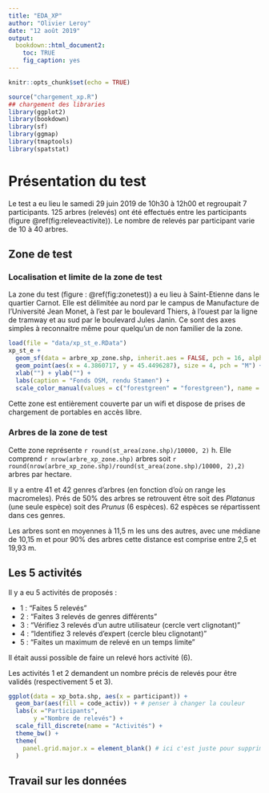 ```yaml
---
title: "EDA_XP"
author: "Olivier Leroy"
date: "12 août 2019"
output: 
  bookdown::html_document2:
    toc: TRUE
    fig_caption: yes
---
```


```r
knitr::opts_chunk$set(echo = TRUE)

source("chargement_xp.R")
## chargement des libraries
library(ggplot2)
library(bookdown)
library(sf)
library(ggmap)
library(tmaptools)
library(spatstat)
```


# Présentation du test 

Le test a eu lieu le samedi 29 juin 2019 de 10h30 à 12h00 et regroupait 7 participants. 125 arbres (relevés) ont été effectués entre les participants (figure \@ref(fig:releveactivite)). Le nombre de relevés par participant varie de 10 à 40 arbres. 

## Zone de test

### Localisation et limite de la zone de test

La zone du test (figure : \@ref(fig:zonetest)) a eu lieu à Saint-Etienne dans le quartier Carnot. Elle est délimitée au nord par le campus de Manufacture de l'Université Jean Monet, à l'est par le boulevard Thiers, à l'ouest par la ligne de tramway et au sud par le boulevard Jules Janin. Ce sont des axes simples à reconnaitre même pour quelqu'un de non familier de la zone. 

```r
load(file = "data/xp_st_e.RData")
xp_st_e +
  geom_sf(data = arbre_xp_zone.shp, inherit.aes = FALSE, pch = 16, alpha = 0.7, aes(col = "forestgreen"), size = 0.5, show.legend = "point") +
  geom_point(aes(x = 4.3860717, y = 45.4496287), size = 4, pch = "M") +
  xlab("") + ylab("") +
  labs(caption = "Fonds OSM, rendu Stamen") +
  scale_color_manual(values = c("forestgreen" = "forestgreen"), name = "", labels = "Arbres préalablement identifiés")
```

Cette zone est entièrement couverte par un wifi et dispose de prises de chargement de portables en accès libre. 

### Arbres de la zone de test

Cette zone représente `r round(st_area(zone.shp)/10000, 2)` h. Elle comprend `r nrow(arbre_xp_zone.shp)` arbres soit `r round(nrow(arbre_xp_zone.shp)/round(st_area(zone.shp)/10000, 2),2)` arbres par hectare. 

Il y a entre 41 et 42 genres d'arbres (en fonction d'où on range les macromeles). Prés de 50% des arbres se retrouvent être soit des *Platanus* (une seule espèce) soit des *Prunus* (6 espèces). 62 espèces se répartissent dans ces genres. 

Les arbres sont en moyennes à 11,5 m les uns des autres, avec une médiane de 10,15 m et pour 90% des arbres cette distance est comprise entre 2,5 et 19,93 m. 


## Les 5 activités

Il y a eu 5 activités de proposés : 

* 1 : "Faites 5 relevés"
* 2 : "Faites 3 relevés de genres différents" 
* 3 : "Vérifiez 3 relevés d'un autre utilisateur (cercle vert clignotant)"
* 4 : "Identifiez 3 relevés d'expert (cercle bleu clignotant)"
* 5 : "Faites un maximum de relevé en un temps limite"

Il était aussi possible de faire un relevé hors activité (6). 

Les activités 1 et 2 demandent un nombre précis de relevés pour être validés (respectivement 5 et 3). 

```r
ggplot(data = xp_bota.shp, aes(x = participant)) +
  geom_bar(aes(fill = code_activ)) + # penser à changer la couleur
  labs(x ="Participants",
       y ="Nombre de relevés") +
  scale_fill_discrete(name = "Activités") +
  theme_bw() +
  theme( 
    panel.grid.major.x = element_blank() # ici c'est juste pour supprimer les lignes verticales
  )
```


## Travail sur les données 


